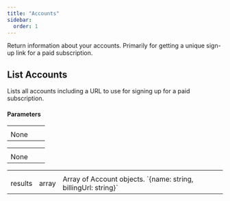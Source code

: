 ```yaml
---
title: "Accounts"
sidebar:
  order: 1
---
```


Return information about your accounts. Primarily for getting a unique sign-up link for a paid subscription.

## List Accounts
<Badge text="GET /accounts" variant="note" size="large" />

Lists all accounts including a URL to use for signing up for a paid subscription.

#### Parameters
<Tabs>
  <TabItem label="Parameters">
    <table class="w-full">
      <tr class="w-full">
        <th class="w-1/12"></th>
        <th class="w-1/12"></th>
        <th class="w-10/12"></th>
      </tr>
      <tr>
        <td class="font-mono">None</td>
        <td></td>
        <td></td>
      </tr>
    </table>
  </TabItem>
  <TabItem label="Request Body">
    <table class="w-full">
      <tr class="w-full">
        <th class="w-1/12"></th>
        <th class="w-1/12"></th>
        <th class="w-10/12"></th>
      </tr>
      <tr>
        <td class="font-mono">None</td>
        <td></td>
        <td></td>
      </tr>
    </table>
  </TabItem>
  <TabItem label="Response">
    <table>
      <tr>
        <th class="w-1/12"></th>
        <th class="w-1/12"></th>
        <th class="w-10/12"></th>
      </tr>
      <tr>
        <td class="font-mono">results</td>
        <td>array</td>
        <td>Array of Account objects. `{name: string, billingUrl: string}`</td>
      </tr>
    </table>
  </TabItem>
</Tabs>
